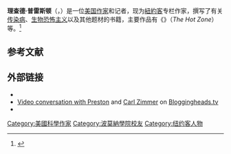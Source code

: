 {{Infobox person
| image        = 
| alt          = Richard Preston
| name         = Richard Preston
| honorific_suffix = 
| pseudonym    =
| caption      = 
| birth_name   = Richard Preston
| birth_date   = {{Birth date and age|1954|8|5}}
| birth_place  = 美国[[马萨诸塞州|马萨诸塞州]][[剑桥_(马萨诸塞州)|剑桥]]
| death_date   =
| death_place  =
| father = 
| mother = 
| occupation   = 作家、记者
| years_active = 
| alma_mater   = [[波莫納學院|波莫納學院]]
| notable_works = 《{{le|血疫：埃博拉的故事|The Hot Zone}}》（1994）
}}

'''理查德·普雷斯顿'''（{{lang-en|Richard Preston}}，{{bd|1954年|8月5日|}}）是一位[[美国|美国]][[作家|作家]]和记者，现为[[紐約客|紐約客]]专栏作家，撰写了有关[[传染病|传染病]]、[[生物恐怖主义|生物恐怖主义]]以及其他题材的书籍，主要作品有《{{le|血疫：埃博拉的故事|The Hot Zone}}》（''The Hot Zone''）等。<ref>{{cite web |url=https://www.nytimes.com/1998/04/26/world/exercise-finds-us-unable-to-handle-germ-war-threat.html |title=EXERCISE FINDS U.S. UNABLE TO HANDLE GERM WAR THREAT |work=[[New_York_Times|New York Times]] |author=Judith Miller and William J. Broad |date=April 26, 1998 |accessdate=February 27, 2013 |archive-date=2018-11-22 |archive-url=https://web.archive.org/web/20181122190912/https://www.nytimes.com/1998/04/26/world/exercise-finds-us-unable-to-handle-germ-war-threat.html |dead-url=no }}</ref>

== 参考文献 ==
{{reflist}}

==外部链接==
*{{IMDb name|4628326}}
* [http://bloggingheads.tv/diavlogs/14036 Video conversation with Preston] {{Wayback|url=http://bloggingheads.tv/diavlogs/14036 |date=20110818000254 }} and [[Carl_Zimmer|Carl Zimmer]] on [[Bloggingheads.tv|Bloggingheads.tv]]
*{{C-SPAN|Richard Preston}}

{{Authority control}}

{{DEFAULTSORT:Preston, Richard}}

[[Category:美國科學作家|Category:美國科學作家]]
[[Category:波莫納學院校友|Category:波莫納學院校友]]
[[Category:纽约客人物|Category:纽约客人物]]